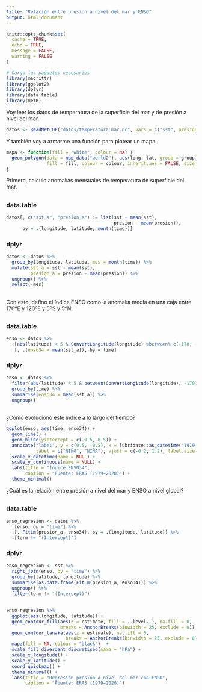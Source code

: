 ```yaml
---
title: "Relación entre presión a nivel del mar y ENSO"
output: html_document
---
```


```r
knitr::opts_chunk$set(
  cache = TRUE,
  echo = TRUE,
  message = FALSE,
  warning = FALSE
)
```



```r
# Cargo los paquetes necesarios
library(magrittr)
library(ggplot2)
library(dplyr)
library(data.table)
library(metR)
```

Voy leer los datos de temperatura de la superficie del mar y de presión a nivel del mar.

```r
datos <- ReadNetCDF("datos/temperatura_mar.nc", vars = c("sst", presion = "msl"))
```

Y también voy a armarme una función para plotear un mapa

```r
mapa <- function(fill = "white", colour = NA) {
  geom_polygon(data = map_data("world2"), aes(long, lat, group = group), 
               fill = fill, colour = colour, inherit.aes = FALSE, size = 0.2)
}
```

Primero, calculo anomalías mensuales de temperatura de superficie del mar. 

## {.tabset .unlisted .unnumbered}

### data.table

```r
datos[, c("sst_a", "presion_a") := list(sst - mean(sst), 
                                        presion - mean(presion)),
      by = .(longitude, latitude, month(time))]
```


### dplyr

```r
datos <- datos %>% 
  group_by(longitude, latitude, mes = month(time)) %>% 
  mutate(sst_a = sst - mean(sst), 
         presion_a = presion - mean(presion)) %>% 
  ungroup() %>% 
  select(-mes)
```

##

Con esto, defino el índice ENSO como la anomalía media en una caja entre 170ºE y 120ºE y 5ºS y 5ºN. 

## {.tabset .unlisted .unnumbered}


### data.table

```r
enso <- datos %>% 
  .[abs(latitude) < 5 & ConvertLongitude(longitude) %between% c(-170, -120)] %>% 
  .[, .(enso34 = mean(sst_a)), by = time]
```

### dplyr

```r
enso <- datos %>% 
  filter(abs(latitude) < 5 & between(ConvertLongitude(longitude), -170, -120)) %>% 
  group_by(time) %>% 
  summarise(enso34 = mean(sst_a)) %>% 
  ungroup()
```


## 

¿Cómo evolucionó este índice a lo largo del tiempo?

```r
ggplot(enso, aes(time, enso34)) +
  geom_line() +
  geom_hline(yintercept = c(-0.5, 0.5)) + 
  annotate("label", y = c(0.5, -0.5), x = lubridate::as_datetime("1979-01-01"),
           label = c("NIÑO", "NIÑA"), vjust = c(-0.2, 1.2), label.size = grid::unit(0,"lines")) +
  scale_x_datetime(name = NULL) +
  scale_y_continuous(name = NULL) +
  labs(title = "Índice ENSO34", 
       caption = "Fuente: ERA5 (1979–2020)") +
  theme_minimal()
```


¿Cuál es la relación entre presión a nivel del mar y ENSO a nivel global?

## {.tabset .unlisted .unnumbered}


### data.table

```r
enso_regresion <- datos %>% 
  .[enso, on = "time"] %>% 
  .[, FitLm(presion_a, enso34), by = .(longitude, latitude)] %>% 
  .[term != "(Intercept)"] 
```

### dplyr

```r
enso_regresion <- sst %>% 
  right_join(enso, by = "time") %>% 
  group_by(latitude, longitude) %>% 
  summarise(as.data.frame(FitLm(presion_a, enso34))) %>% 
  ungroup() %>% 
  filter(term != "(Intercept)") 
```

## 

```r
enso_regresion %>% 
  ggplot(aes(longitude, latitude)) +
  geom_contour_fill(aes(z = estimate, fill = ..level..), na.fill = 0, 
                    breaks = AnchorBreaks(binwidth = 25, exclude = 0)) +
  geom_contour_tanaka(aes(z = estimate), na.fill = 0, 
                      breaks = AnchorBreaks(binwidth = 25, exclude = 0)) +
  mapa(fill = NA, colour = "black")  +
  scale_fill_divergent_discretised(name = "hPa") +
  scale_x_longitude() +
  scale_y_latitude() +
  coord_quickmap() +
  theme_minimal() +
  labs(title = "Regresíon presión a nivel del mar con ENSO", 
       caption = "Fuente: ERA5 (1979–2020)")
```

